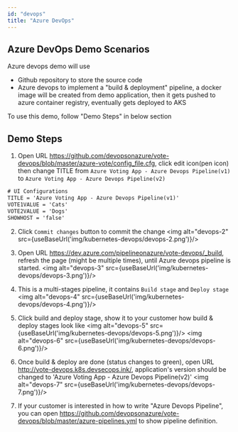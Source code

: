 ```yaml
---
id: "devops"
title: "Azure DevOps"
---
```


## Azure DevOps Demo Scenarios
Azure devops demo will use
- Github repository to store the source code
- Azure devops to implement a "build & deployment" pipeline, a docker image will be created from demo application, then it gets pushed to azure container registry, eventually gets deployed to AKS

To use this demo, follow "Demo Steps" in below section

## Demo Steps
1. Open URL https://github.com/devopsonazure/vote-devops/blob/master/azure-vote/config_file.cfg, click edit icon(pen icon) then change TITLE from `Azure Voting App - Azure Devops Pipeline(v1)` to `Azure Voting App - Azure Devops Pipeline(v2)`
```txt {2}
# UI Configurations
TITLE = 'Azure Voting App - Azure Devops Pipeline(v1)'
VOTE1VALUE = 'Cats'
VOTE2VALUE = 'Dogs'
SHOWHOST = 'false'
```

2. Click `Commit changes` button to commit the change
<img alt="devops-2" src={useBaseUrl('img/kubernetes-devops/devops-2.png')}/>

3. Open URL https://dev.azure.com/pipelineonazure/vote-devops/_build, refresh the page (might be multiple times), until Azure devops pipeline is started.
<img alt="devops-3" src={useBaseUrl('img/kubernetes-devops/devops-3.png')}/>

4. This is a multi-stages pipeline, it contains `Build stage` and `Deploy stage`
<img alt="devops-4" src={useBaseUrl('img/kubernetes-devops/devops-4.png')}/>

5. Click build and deploy stage, show it to your customer how build & deploy stages look like
<img alt="devops-5" src={useBaseUrl('img/kubernetes-devops/devops-5.png')}/>
<img alt="devops-6" src={useBaseUrl('img/kubernetes-devops/devops-6.png')}/>

6. Once build & deploy are done (status changes to green), open URL http://vote-devops.k8s.devsecops.ink/, application's version should be changed to 'Azure Voting App - Azure Devops Pipeline(v2)'
<img alt="devops-7" src={useBaseUrl('img/kubernetes-devops/devops-7.png')}/>

7. If your customer is interested in how to write "Azure Devops Pipeline", you can open https://github.com/devopsonazure/vote-devops/blob/master/azure-pipelines.yml to show pipeline definition.

